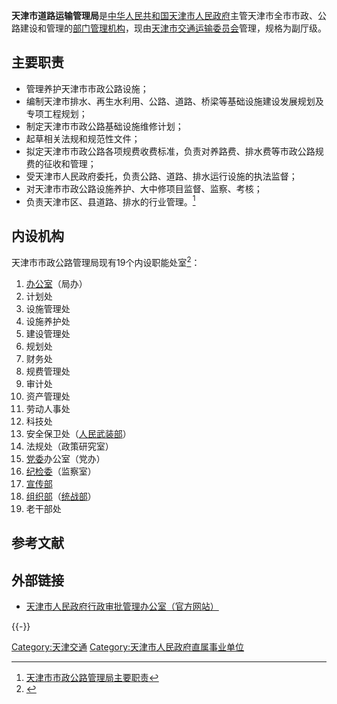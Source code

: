 {{Infobox PRCG
|机构名称=天津市道路运输管理局
|标志1=Red star.svg
|标志1说明=[[s:国务院关于国家行政机关和企业事业单位社会团体印章管理的规定|1999年规定]]：[[印章|印章]][[直径|直径]]?厘米，中央刊[[五角星|五角星]]，由[[天津市人民政府|天津市人民政府]]制发。
|职位1=党委书记
|人员1=徐毅
|职位2=党委副书记、局长 
|人员2=孟庆旺
|职位3=党委副书记、副局长
|人员3=吕大镛
|职位4=党委副书记 
|人员4=孙光
|职位5=党委常委、常务副局长   
|人员5=李惠杰
|职位6=党委常委、纪委书记、工会主席 
|人员6=齐洪恩
|职位7=副局长 
|人员7=王树行
|业务上级机构=[[中华人民共和国交通部|中华人民共和国交通部]]
|组织上级机构=[[天津市人民政府|天津市人民政府]]
|机构类型=[[天津市人民政府部门管理机构|天津市人民政府部门管理机构]]
|行政级别=副地厅级
|成立时间=
|前身=
|地址1=[[天津市|天津市]][[和平区_(天津市)|和平区]][[重庆道|重庆道]]118号
|邮编1=300050
|网站=www.tjsz.cn
|网址=http://www.tjsz.cn/
|image1=
|caption1=
}}

'''天津市道路运输管理局'''是[[中华人民共和国|中华人民共和国]][[天津市人民政府|天津市人民政府]]主管天津市全市市政、公路建设和管理的[[天津市人民政府部门管理机构|部门管理机构]]，现由[[天津市交通运输委员会|天津市交通运输委员会]]管理，规格为副厅级。

== 主要职责 ==  
*管理养护天津市市政公路设施；
*编制天津市排水、再生水利用、公路、道路、桥梁等基础设施建设发展规划及专项工程规划；
*制定天津市市政公路基础设施维修计划；
*起草相关法规和规范性文件；
*拟定天津市市政公路各项规费收费标准，负责对养路费、排水费等市政公路规费的征收和管理；
*受天津市人民政府委托，负责公路、道路、排水运行设施的执法监督；
*对天津市市政公路设施养护、大中修项目监督、监察、考核；
*负责天津市区、县道路、排水的行业管理。<ref>[http://www.022net.com/2010/8-4/505551142941386.html 天津市市政公路管理局主要职责]{{dead link|date=2017年12月 |bot=InternetArchiveBot |fix-attempted=yes }}</ref>

== 内设机构 ==
天津市市政公路管理局现有19个内设职能处室<ref>{{Cite web |url=http://www.022net.com/Page/Key_News/key_jgzz/szglglj.html |title=天天津市市政公路管理局内设机构 |access-date=2011-06-17 |archive-date=2011-12-13 |archive-url=https://web.archive.org/web/20111213071533/http://www.022net.com/Page/Key_News/key_jgzz/szglglj.html |dead-url=yes }}</ref>：
# [[办公室|办公室]]（局办）
# 计划处
# 设施管理处
# 设施养护处
# 建设管理处
# 规划处
# 财务处
# 规费管理处
# 审计处
# 资产管理处
# 劳动人事处
# 科技处
# 安全保卫处（[[人民武装部|人民武装部]]）
# 法规处（政策研究室）
# [[党委|党委]]办公室（党办）
# [[纪检委|纪检委]]（监察室）
# [[宣传部|宣传部]]
# [[组织部|组织部]]（[[中共中央统一战线工作部|统战部]]）
# 老干部处

==参考文献==
{{Reflist}}

==外部链接==
*[http://www.tjxzxk.gov.cn/index.html 天津市人民政府行政审批管理办公室（官方网站）]{{dead link|date=2017年12月 |bot=InternetArchiveBot |fix-attempted=yes }}

{{-}}
{{天津市人民政府}}

[[Category:天津交通|Category:天津交通]]
[[Category:天津市人民政府直属事业单位|Category:天津市人民政府直属事业单位]]